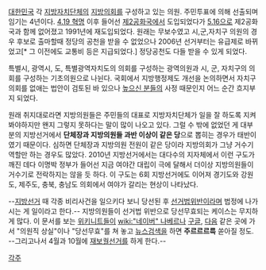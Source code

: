 [[대한민국]] 각 [[지방자치단체]]의 [[지방의회]]를 구성하고 있는 의원. 주민투표에 의해 선출되며 임기는 4년이다. [[4.19 혁명]] 이후 들어선 [[제2공화국]]에서 도입되었다가 [[5.16]]으로 제2공화국과 함께 없어졌고 1991년에 재도입되었다. 원래는 무보수였고 시,군,자치구 의원의 경우 후보로 출마할때 정당의 공천을 받을 수 없었으나 2006년 선거부터는 유급제로 바뀌었고[* 그 이전에도 교통비 등은 지급되었다.] 정당공천도 다들 받을 수 있게 되었다.

특별시, 광역시, 도, 특별광역자치도의 의회를 구성하는 광역의원과 시, 군, 자치구의 의회를 구성하는 기초의원으로 나뉜다. 국회에서 지방행정제도 개선을 논의하면서 자치구의회를 없애는 법안이 검토된 바 있으나 [[높으신 분]]들의 사정 때문인지 어느 순간 흐지부지 되었다. 

원래 취지대로라면 지방의원들은 주민들의 대표로 지방자치단체가 일을 잘 하도록 지켜봐야하지만 왠지 그렇지 못하다는 말이 많이 나오고 있다. 그럴 수 밖에 없었던 게 대부분의 지방선거에서 '''단체장과 지방의원들 과반 이상이 같은 당'''으로 뽑히는 경우가 태반이였기 때문이다. 심하면 단체장과 지방의원 전원이 같은 당이라 지방의회가 그냥 거수기 역할만 하는 경우도 많았다. 2010년 지방선거에서는 대다수의 지자체에서 이런 구도가 깨진 데다 이명박 정부가 들어선 지금 여야간 대립이 극에 달해서 더이상 지방의원들이 거수기로 전락하지는 않을 듯 하다. 이 구도는 6회 지방선거에도 이어져 경기도와 강원도, 제주도, 충북, 충남도 의회에서 여야가 갈리는 현상이 나타났다.

--[[지방선거]] 때 각종 비리사건을 일으키다 보니 당선된 후 [[선거법]]위반이라며 법정에 나가시는 게 일이라고 한다.-- 지방의원들이 선거법 위반으로 당선무효되는 케이스는 무지하게 많다. 이 문서를 보는 [[위키니트]]들이 [[wiki:"네이버" 나베르]]나 [[구글]], [[다음]] 같은 곳에 가서 "의원직 상실"이나 "당선무효"를 쳐 놓고 [[뉴스]]검색을 하면 '''주르르르륵''' 쏟아질 정도. --그리고나서 4월과 10월에 [[재보궐선거]]를 하게 한다.--

[[각주]]

